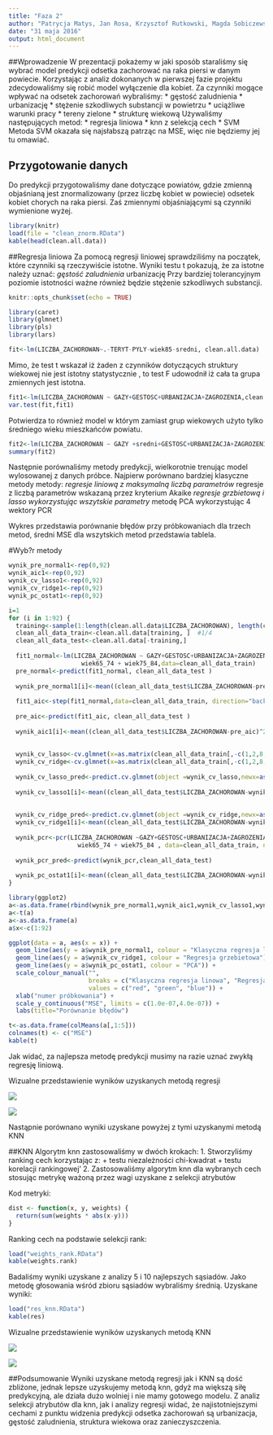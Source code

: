 ```yaml
---
title: "Faza 2"
author: "Patrycja Matys, Jan Rosa, Krzysztof Rutkowski, Magda Sobiczewska"
date: "31 maja 2016"
output: html_document
---
```


##Wprowadzenie
W prezentacji pokażemy w jaki sposób staraliśmy się wybrać model predykcji odsetka zachorować na raka 
piersi w danym powiecie. Korzystając z analiz dokonanych w pierwszej fazie projektu zdecydowaliśmy się
robić model wyłączenie dla kobiet. Za czynniki mogące wpływać na odsetek zachorowań wybraliśmy:
* gęstość zaludnienia
* urbanizację
* stężenie szkodliwych substancji w powietrzu
* uciążliwe warunki pracy
* tereny zielone
* strukturę wiekową
Używaliśmy następujących metod:
* regresja liniowa
* knn z selekcją cech
* SVM 
Metoda SVM okazała się najsłabszą patrząc na MSE, więc nie będziemy jej tu omawiać.

## Przygotowanie danych
Do predykcji przygotowaliśmy dane dotyczące powiatów, gdzie zmienną objaśnianą jest znormalizowany
(przez liczbę kobiet w powiecie) odsetek kobiet chorych na raka piersi. Zaś zmiennymi objaśniającymi
są czynniki wymienione wyżej.
```r
library(knitr)
load(file = "clean_znorm.RData")
kable(head(clean.all.data))
```

##Regresja liniowa
Za pomocą regresji liniowej sprawdziliśmy na początek, które czynniki są rzeczywiście istotne. 
Wyniki testu t pokazują, że za istotne należy uznać:
*gęstość zaludnienia
*urbanizację
Przy bardziej tolerancyjnym poziomie istotności ważne również będzie stężenie szkodliwych substancji.
     

```r
knitr::opts_chunk$set(echo = TRUE)

library(caret)
library(glmnet)
library(pls)
library(lars)

fit<-lm(LICZBA_ZACHOROWAN~.-TERYT-PYLY-wiek85-sredni, clean.all.data)


```

Mimo, że test t wskazał iż żaden z czynników dotyczących struktury wiekowej nie jest istotny statystycznie , to test F udowodnił iż cała ta grupa zmiennych jest istotna.
```r
fit1<-lm(LICZBA_ZACHOROWAN ~ GAZY+GESTOSC+URBANIZACJA+ZAGROZENIA,clean.all.data)
var.test(fit,fit1)
```
Potwierdza to również model w którym zamiast grup wiekowych użyto tylko średniego wieku mieszkańców powiatu. 
```r
fit2<-lm(LICZBA_ZACHOROWAN ~ GAZY +sredni+GESTOSC+URBANIZACJA+ZAGROZENIA,clean.all.data)
summary(fit2)
```
Następnie porównaliśmy metody predykcji, wielkorotnie trenując model wylosowanej z danych próbce. 
Najpierw porównano bardziej klasyczne metody metody: 
*regresje liniową z maksymalną liczbą parametrów
*regresje z liczbą parametrów wskazaną przez kryterium Akaike
*regresje grzbietową i lasso wykorzystując wszytskie parametry 
*metodę PCA wykorzystując 4 wektory PCR

Wykres przedstawia porównanie błędów przy próbkowaniach dla trzech metod, średni MSE dla wszytskich metod przedstawia tablela. 

#Wyb?r metody
```r
wynik_pre_normal1<-rep(0,92)
wynik_aic1<-rep(0,92)
wynik_cv_lasso1<-rep(0,92)
wynik_cv_ridge1<-rep(0,92)
wynik_pc_ostat1<-rep(0,92)

i=1
for (i in 1:92) {
  training<-sample(1:length(clean.all.data$LICZBA_ZACHOROWAN), length(clean.all.data$LICZBA_ZACHOROWAN)*(3/4))
  clean_all_data_train<-clean.all.data[training, ]  #1/4
  clean_all_data_test<-clean.all.data[-training,]
  
  fit1_normal<-lm(LICZBA_ZACHOROWAN ~ GAZY+GESTOSC+URBANIZACJA+ZAGROZENIA+ ZIELONE + wiek0_44 + wiek45_54 + wiek55_64 + 
                    wiek65_74 + wiek75_84,data=clean_all_data_train)
  pre_normal<-predict(fit1_normal, clean_all_data_test )
  
  wynik_pre_normal1[i]<-mean((clean_all_data_test$LICZBA_ZACHOROWAN-pre_normal)^2)
  
  fit1_aic<-step(fit1_normal,data=clean_all_data_train, direction="backward")
  
  pre_aic<-predict(fit1_aic, clean_all_data_test )
  
  wynik_aic1[i]<-mean((clean_all_data_test$LICZBA_ZACHOROWAN-pre_aic)^2)
  
  
  wynik_cv_lasso<-cv.glmnet(x=as.matrix(clean_all_data_train[,-c(1,2,8,14,15)]),clean_all_data_train[,8], alpha=1)
  wynik_cv_ridge<-cv.glmnet(x=as.matrix(clean_all_data_train[,-c(1,2,8,15,14)]),clean_all_data_train[,8], alpha=0)
  
  wynik_cv_lasso_pred<-predict.cv.glmnet(object =wynik_cv_lasso,newx=as.matrix(clean_all_data_test[,-c(1,2,8,15,14)]),)
  
  wynik_cv_lasso1[i]<-mean((clean_all_data_test$LICZBA_ZACHOROWAN-wynik_cv_lasso_pred)^2)
  
  
  wynik_cv_ridge_pred<-predict.cv.glmnet(object =wynik_cv_ridge,newx=as.matrix(clean_all_data_test[,-c(1,2,8,15,14)]),)
  wynik_cv_ridge1[i]<-mean((clean_all_data_test$LICZBA_ZACHOROWAN-wynik_cv_ridge_pred)^2)
  
  wynik_pcr<-pcr(LICZBA_ZACHOROWAN ~GAZY+GESTOSC+URBANIZACJA+ZAGROZENIA+ ZIELONE + wiek0_44 + wiek45_54 + wiek55_64 + 
                   wiek65_74 + wiek75_84 , data=clean_all_data_train, ncomp=4)
  
  wynik_pcr_pred<-predict(wynik_pcr,clean_all_data_test)
  
  wynik_pc_ostat1[i]<-mean((clean_all_data_test$LICZBA_ZACHOROWAN-wynik_pcr_pred)^2)
}


```
```r
library(ggplot2)
a<-as.data.frame(rbind(wynik_pre_normal1,wynik_aic1,wynik_cv_lasso1,wynik_cv_ridge1,wynik_pc_ostat1))
a<-t(a)
a<-as.data.frame(a)
a$x<-c(1:92)

ggplot(data = a, aes(x = x)) +
  geom_line(aes(y = a$wynik_pre_normal1, colour = "Klasyczna regresja linowa")) +
  geom_line(aes(y = a$wynik_cv_ridge1, colour = "Regresja grzebietowa")) +
  geom_line(aes(y = a$wynik_pc_ostat1, colour = "PCA")) +
  scale_colour_manual("", 
                      breaks = c("Klasyczna regresja linowa", "Regresja grzebietowa", "PCA"),
                      values = c("red", "green", "blue")) +
  xlab("numer próbkowania") +
  scale_y_continuous("MSE", limits = c(1.0e-07,4.0e-07)) + 
  labs(title="Porównanie błędów")


```
```r
t<-as.data.frame(colMeans(a[,1:5]))
colnames(t) <- c("MSE")
kable(t)

```

Jak widać, za najlepsza metodę predykcji musimy na razie uznać zwykłą regresję liniową.

Wizualne przedstawienie wyników uzyskanych metodą regresji


<img src="powiaty.png" />



<img src="predykcja.png" />


Nastąpnie porównano wyniki uzyskane powyżej z tymi uzyskanymi metodą KNN

##KNN
Algorytm knn zastosowaliśmy w dwóch krokach:
1. Stworzyliśmy ranking cech korzystając z:
  + testu niezależności chi-kwadrat
  + testu korelacji rankingowej'
2. Zastosowaliśmy algorytm knn dla wybranych cech
stosując metrykę ważoną przez wagi uzyskane z selekcji atrybutów

Kod metryki:
```r
dist <- function(x, y, weights) {
  return(sum(weights * abs(x-y)))
}
```

Ranking cech na podstawie selekcji rank:

```r
load("weights_rank.RData")
kable(weights.rank)
```

Badaliśmy wyniki uzyskane z analizy 5 i 10 najlepszych sąsiadów. 
Jako metodę głosowania wśród zbioru sąsiadów wybraliśmy średnią.
Uzyskane wyniki:

```r
load("res_knn.RData")
kable(res)
```

Wizualne przedstawienie wyników uzyskanych metodą KNN


<img src="powiaty.png" />

<img src="predknn10.png" />


##Podsumowanie
Wyniki uzyskane metodą regresji jak i KNN są dość zbliżone, jednak lepsze uzyskujemy 
metodą knn, gdyż ma większą siłę predykcyjną, ale działa dużo wolniej i nie mamy gotowego modelu.
Z analiz selekcji atrybutów dla knn, jak i analizy regresji widać, że najistotniejszymi cechami
z punktu widzenia predykcji odsetka zachorowań są urbanizacja, gęstość zaludnienia, struktura wiekowa oraz
zanieczyszczenia.
